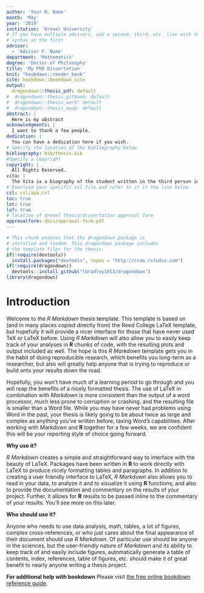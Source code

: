 ```yaml
---
author: 'Your R. Name'
month: 'May'
year: '2019'
institution: 'Drexel University'
# If you have multiple advisors, add a second, third, etc. line with the same
# syntax as the first
advisor: 
  - 'Advisor F. Name'
department: 'Mathematics'
degree: 'Doctor of Philosophy'
title: 'My PhD Dissertation'
knit: "bookdown::render_book"
site: bookdown::bookdown_site
output: 
  dragondown::thesis_pdf: default
#  dragondown::thesis_gitbook: default
#  dragondown::thesis_word: default
#  dragondown::thesis_epub: default
abstract: |
  Here is my abstract
acknowledgments: |
  I want to thank a few people.
dedication: |
  You can have a dedication here if you wish.
# Specify the location of the bibliography below
bibliography: bib/thesis.bib
#Specify a copyright
copyright: |
  All Rights Reserved.
vita: |
  The Vita is a biography of the student written in the third person in either essay or outline form. It should include full name, place and date of birth (optional), country of citizenship (optional), institutions attended, degrees and honors received, titles of publications, teaching and professional experience, and other pertinent data. The vita should be one page or less
# Download your specific csl file and refer to it in the line below.
csl: csl/apa.csl
toc: true
lot: true
lof: true
# location of drexel thesis/dissertation approval form
approvalform: docs/approval-form.pdf
---
```


<!--
Above is the YAML (YAML Ain't Markup Language) header that includes a lot of metadata used to produce the document.  Be careful with spacing in this header!

If you'd prefer to not include a Dedication, for example, simply delete the section entirely, or silence (add #) them. 

If you have other LaTeX packages you would like to include, delete the # before header-includes and list the packages after hyphens on new lines.

If you'd like to include a comment that won't be produced in your resulting file enclose it in a block like this.

If you receive a duplicate label error after knitting, make sure to delete the index.Rmd file and then knit again.
-->

```r
# This chunk ensures that the dragondown package is
# installed and loaded. This dragondown package includes
# the template files for the thesis.
if(!require(devtools))
  install.packages("devtools", repos = "http://cran.rstudio.com")
if(!require(dragondown))
  devtools::install_github("tbradley1013/dragondown")
library(dragondown)
```

<!-- On ordering the chapter files:
There are two options:
1. Name your chapter files in the order in which you want them to appear (e.g., 01-Intro, 02-Data, 03-Conclusions). 
2. Otherwise, you can specify the order in which they appear in the _bookdown.yml (for PDF only).

Do not include 00(two-hyphens)prelim.Rmd and 00-abstract.Rmd in the YAML file--they are handled in the YAML above differently for the PDF version.
-->

<!-- The {.unnumbered} option here means that the introduction will be "Chapter 0." You can also use {-} for no numbers
on chapters.
-->

# Introduction {.unnumbered}

Welcome to the _R Markdown_ thesis template. This template is based on (and in many places copied directly from) the Reed College LaTeX template, but hopefully it will provide a nicer interface for those that have never used TeX or LaTeX before.  Using _R Markdown_ will also allow you to easily keep track of your analyses in **R** chunks of code, with the resulting plots and output included as well.  The hope is this _R Markdown_ template gets you in the habit of doing reproducible research, which benefits you long-term as a researcher, but also will greatly help anyone that is trying to reproduce or build onto your results down the road.

Hopefully, you won't have much of a learning period to go through and you will reap the benefits of a nicely formatted thesis.  The use of LaTeX in combination with _Markdown_ is more consistent than the output of a word processor, much less prone to corruption or crashing, and the resulting file is smaller than a Word file. While you may have never had problems using Word in the past, your thesis is likely going to be about twice as large and complex as anything you've written before, taxing Word's capabilities.  After working with _Markdown_ and **R** together for a few weeks, we are confident this will be your reporting style of choice going forward.

<!-- 
If you're still on the fence about using _R Markdown_, check out the resource for newbies available at <https://ismayc.github.io/rbasics-book/> or email us at <data@reed.edu>. 
-->

**Why use it?**

_R Markdown_ creates a simple and straightforward way to interface with the beauty of LaTeX.  Packages have been written in **R** to work directly with LaTeX to produce nicely formatting tables and paragraphs. In addition to creating a user friendly interface to LaTeX, _R Markdown_ also allows you to read in your data, to analyze it and to visualize it using **R** functions, and also to provide the documentation and commentary on the results of your project.  Further, it allows for **R** results to be passed inline to the commentary of your results.  You'll see more on this later.  

<!-- 
Having your code and commentary all together in one place has a plethora of benefits!
-->

**Who should use it?**

Anyone who needs to use data analysis, math, tables, a lot of figures, complex cross-references, or who just cares about the final appearance of their document should use _R Markdown_. Of particular use should be anyone in the sciences, but the user-friendly nature of _Markdown_ and its ability to keep track of and easily include figures, automatically generate a table of contents, index, references, table of figures, etc. should make it of great benefit to nearly anyone writing a thesis project.

**For additional help with bookdown** 
Please visit [the free online bookdown reference guide](https://bookdown.org/yihui/bookdown/).
